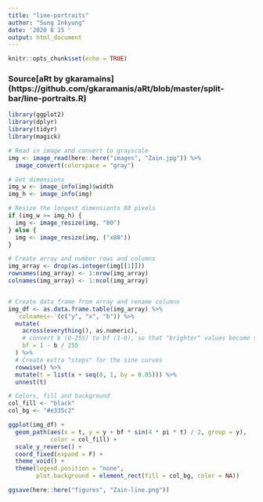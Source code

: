 ```yaml
---
title: "line-portraits"
author: "Sung Inkyung"
date: '2020 8 15 '
output: html_document
---
```


```r
knitr::opts_chunk$set(echo = TRUE)
```
### Source[aRt by gkaramains] (https://github.com/gkaramanis/aRt/blob/master/split-bar/line-portraits.R)
```r
library(ggplot2)
library(dplyr)
library(tidyr)
library(magick)
```


```r
# Read in image and convert to grayscale
img <- image_read(here::here("images", "Zain.jpg")) %>% 
  image_convert(colorspace = "gray")

# Get dimensions
img_w <- image_info(img)$width
img_h <- image_info(img)

# Resize the longest dimensionto 80 pixels
if (img_w >= img_h) {
  img <- image_resize(img, "80")
} else {
  img <- image_resize(img, ("x80"))
}

# Create array and number rows and columns
img_array <- drop(as.integer(img[[1]]))
rownames(img_array) <- 1:nrow(img_array)
colnames(img_array) <- 1:ncol(img_array)


# Create data frame from array and rename columns
img_df <- as.data.frame.table(img_array) %>% 
  `colnames<-`(c("y", "x", "b")) %>% 
  mutate(
    across(everything(), as.numeric),
    # convert b (0-255) to bf (1-0), so that "brighter" values become smaller points
    bf = 1 - b / 255
  ) %>% 
  # Create extra "steps" for the sine curves
  rowwise() %>% 
  mutate(t = list(x + seq(0, 1, by = 0.05))) %>% 
  unnest(t)

# Colors, fill and background
col_fill <- "black"
col_bg <- "#e335c2"
```


```r
ggplot(img_df) + 
  geom_path(aes(x = t, y = y + bf * sin(4 * pi * t) / 2, group = y),
            color = col_fill) +
  scale_y_reverse() +
  coord_fixed(expand = F) +
  theme_void() +
  theme(legend.position = "none",
        plot.background = element_rect(fill = col_bg, color = NA))

ggsave(here::here("figures", "Zain-line.png"))
```

